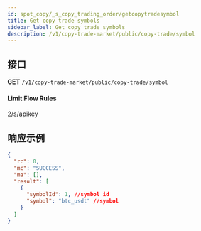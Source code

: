 ```yaml
---
id: spot_copy/_s_copy_trading_order/getcopytradesymbol
title: Get copy trade symbols
sidebar_label: Get copy trade symbols
description: /v1/copy-trade-market/public/copy-trade/symbol
---
```


## 接口

**GET** `/v1/copy-trade-market/public/copy-trade/symbol`

#### **Limit Flow Rules**

2/s/apikey

## 响应示例

```json
{
  "rc": 0,
  "mc": "SUCCESS",
  "ma": [],
  "result": [
    {
      "symbolId": 1, //symbol id
      "symbol": "btc_usdt" //symbol
    }
  ]
}
```
